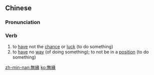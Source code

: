 ==Chinese==
{{zh-forms|s=无缘}}

===Pronunciation===
{{zh-pron
|m=wúyuán
|c=mou4 jyun4
|mn=qz,xm,zz:bû-iân/qz,tw:bô-iân
|cat=v
}}

===Verb===
{{zh-verb}}

# to [[have]] not the [[chance]] or [[luck]] (to do something)
# to [[have]] no [[way]] (of doing something); to not be in a [[position]] (to do something)

[[zh-min-nan:無緣]]
[[ko:無緣]]
